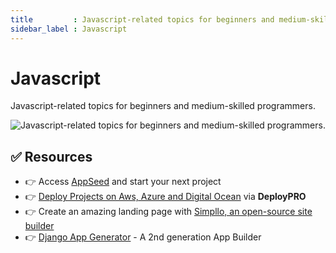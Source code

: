 ```yaml
---
title         : Javascript-related topics for beginners and medium-skilled programmers
sidebar_label : Javascript
---
```


# Javascript


<SubHeading>Javascript-related topics for beginners and medium-skilled programmers.</SubHeading>

![Javascript-related topics for beginners and medium-skilled programmers.](https://github-production-user-asset-6210df.s3.amazonaws.com/51070104/268692199-fcfc2890-1b87-42a5-988d-1fabe8ca7954.jpg)

<DocCardList />

## ✅ Resources 

- 👉 Access [AppSeed](https://appseed.us/) and start your next project
- 👉 [Deploy Projects on Aws, Azure and Digital Ocean](https://www.docs.deploypro.dev/) via **DeployPRO**
- 👉 Create an amazing landing page with [Simpllo, an open-source site builder](https://www.simpllo.com/)
- 👉 [Django App Generator](https://app-generator.dev/django/) - A 2nd generation App Builder